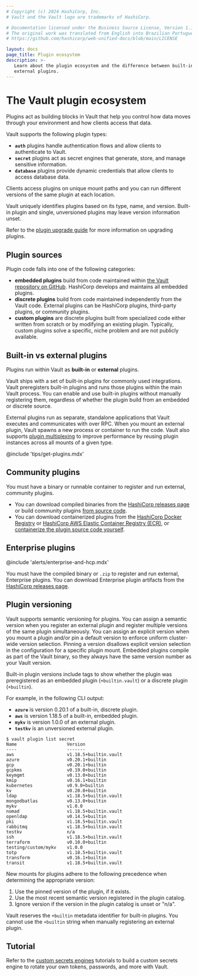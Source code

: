 ```yaml
---
# Copyright (c) 2024 HashiCorp, Inc.
# Vault and the Vault logo are trademarks of HashiCorp.

# Documentation licensed under the Business Source License, Version 1.1.
# The original work was translated from English into Brazilian Portuguese.
# https://github.com/hashicorp/web-unified-docs/blob/main/LICENSE

layout: docs
page_title: Plugin ecosystem
description: >-
   Learn about the plugin ecosystem and the difference between built-in and
   external plugins.
---
```



# The Vault plugin ecosystem

Plugins act as building blocks in Vault that help you control how data moves
through your environment and how clients access that data.

Vault supports the following plugin types:

- **`auth`** plugins handle authentication flows and allow clients to authenticate to Vault.
- **`secret`** plugins act as secret engines that generate, store, and manage sensitive information.
- **`database`** plugins provide dynamic credentials that allow clients to access database data.

Clients access plugins on unique mount paths and you can run different versions
of the same plugin at each location.

Vault uniquely identifies plugins based on its type, name, and version.
Built-in plugin and single, unversioned plugins may leave version information
unset.

Refer to the [plugin upgrade guide](/vault/docs/plugins/upgrade) for more
information on upgrading plugins.


## Plugin sources

Plugin code falls into one of the following categories:

- **embedded plugins** build from code maintained within
  [the Vault repository on GitHub](https://github.com/hashicorp/vault).
  HashiCorp develops and maintains all embedded plugins.
- **discrete plugins** build from code maintained independently from the Vault
  code. External plugins can be HashiCorp plugins, third-party plugins, or
  community plugins.
- **custom plugins** are discrete plugins built from specialized code either
  written from scratch or by modifying an existing plugin. Typically, custom
  plugins solve a specific, niche problem and are not publicly available.


## Built-in vs external plugins

Plugins run within Vault as **built-in** or **external** plugins.

Vault ships with a set of built-in plugins for commonly used integrations. Vault
preregisters built-in plugins and runs those plugins within the main Vault
process. You can enable and use built-in plugins without manually registering
them, regardless of whether the plugin build from an embedded or discrete source.

External plugins run as separate, standalone applications that Vault executes
and communicates with over RPC. When you mount an external plugin, Vault spawns
a new process or container to run the code. Vault also supports
[plugin multiplexing](/vault/docs/plugins/plugin-architecture#plugin-multiplexing)
to improve performance by reusing plugin instances across all mounts of a given
type.

@include 'tips/get-plugins.mdx'


## Community plugins

You must have a binary or runnable container to register and run external,
community plugins.

- You can download compiled binaries from the
  [HashiCorp releases page](https://releases.hashicorp.com/) or build community
  plugins
  [from source code](/vault/docs/plugins/plugin-development#building-a-plugin-from-source).
- You can download containerized plugins from the
  [HashiCorp Docker Registry](https://hub.docker.com/u/hashicorp) or
  [HashiCorp AWS Elastic Container Registry (ECR)](https://gallery.ecr.aws/hashicorp),
  or [containerize the plugin source code yourself](/vault/docs/plugins/containerized-plugins).


## Enterprise plugins

@include 'alerts/enterprise-and-hcp.mdx'

You must have the compiled binary or `.zip` to register and run external,
Enterprise plugins. You can download Enterprise plugin artifacts from the
[HashiCorp releases page](https://releases.hashicorp.com/).


## Plugin versioning

Vault supports semantic versioning for plugins. You can assign a semantic
version when you register an external plugin and register multiple versions of
the same plugin simultaneously. You can assign an explicit version when you
mount a plugin and/or pin a default version to enforce uniform cluster-wide
version selection. Pinning a version disallows explicit version selection in the
configuration for a specific plugin mount. Embedded plugins compile as part of
the Vault binary, so they always have the same version number as your Vault
version.

Built-in plugin versions include tags to show whether the plugin was
preregistered as an embedded plugin (`+builtin.vault`) or a discrete plugin
(`+builtin`).

For example, in the following CLI output:

- **`azure`** is version 0.20.1 of a built-in, discrete plugin.
- **`aws`** is version 1.18.5 of a built-in, embedded plugin.
- **`mykv`** is version 1.0.0 of an external plugin.
- **`testkv`** is an unversioned external plugin.

```shell-session
$ vault plugin list secret
Name                   Version
----                   -------
aws                    v1.18.5+builtin.vault
azure                  v0.20.1+builtin
gcp                    v0.20.1+builtin
gcpkms                 v0.19.0+builtin
keymgmt                v0.13.0+builtin
kmip                   v0.16.1+builtin
kubernetes             v0.9.0+builtin
kv                     v0.20.0+builtin
ldap                   v1.18.5+builtin.vault
mongodbatlas           v0.13.0+builtin
mykv                   v1.0.0
nomad                  v1.18.5+builtin.vault
openldap               v0.14.5+builtin
pki                    v1.18.5+builtin.vault
rabbitmq               v1.18.5+builtin.vault
testkv                 n/a
ssh                    v1.18.5+builtin.vault
terraform              v0.10.0+builtin
testing/custom/mykv    v1.0.0
totp                   v1.18.5+builtin.vault
transform              v0.16.1+builtin
transit                v1.18.5+builtin.vault
```

New mounts for plugins adhere to the following precedence when determining
the appropriate version:

1. Use the pinned version of the plugin, if it exists.
1. Use the most recent semantic version registered in the plugin catalog.
1. Ignore version if the version in the plugin catalog is unset or "n/a".


<Note title="Reserved word">

Vault reserves the `+builtin` metadata identifier for built-in plugins.
You cannot use the `+builtin` string when manually registering an external
plugin.

</Note>

## Tutorial

Refer to the [custom secrets engines](/vault/tutorials/custom-secrets-engine)
tutorials to build a custom secrets engine to rotate your own tokens, passwords,
and more with Vault.

